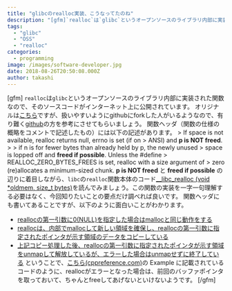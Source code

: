 ```yaml
---
title: "glibcのrealloc実装、こうなってたのね"
description: "[gfm]`realloc`は`glibc`というオープンソースのライブラリ内部に実装された関数なので、そのソースコードがインターネット上に公開されています。オ..."
tags:
  - "glibc"
  - "OSS"
  - "realloc"
categories:
  - programming
image: /images/software-developer.jpg
date: 2018-08-26T20:50:08.000Z
author: takashi
---
```



[gfm]
`realloc`は`glibc`というオープンソースのライブラリ内部に実装された関数なので、そのソースコードがインターネット上に公開されています。
オリジナルは[こちら](http://sourceware.org/git/?p=glibc.git)ですが、扱いやすいようにgithubにforkした人がいるようなので、有り難く[github](https://github.com/lattera/glibc/blob/895ef79e04a953cac1493863bcae29ad85657ee1/malloc/malloc.c#L536)の方を参考にさせてもらいましょう。
関数ヘッダ（関数の仕様の概略をコメントで記述したもの）には以下の記述があります。
&gt;  If space is not available, realloc returns null, errno is set (if on
&gt;  ANSI) and **p is NOT freed**.
&gt;
&gt;   if n is for fewer bytes than already held by p, the newly unused
&gt;  space is lopped off and **freed if possible**.  Unless the #define
&gt;  REALLOC_ZERO_BYTES_FREES is set, realloc with a size argument of
&gt;  zero (re)allocates a minimum-sized chunk.
**p is NOT freed** と **freed if possible** の辺りに着目しながら、`libc`の`realloc`関数本体のコード[__libc_realloc (void *oldmem, size_t bytes)](https://github.com/lattera/glibc/blob/895ef79e04a953cac1493863bcae29ad85657ee1/malloc/malloc.c#L3113)を読んでみましょう。この関数の実装を一字一句理解する必要はなく、今回知りたいことの要点だけ調べれば良いです。
関数ヘッダにも書いてあることですが、以下のように面白いことがわかります。
- [reallocの第一引数に0(NULL)を指定した場合はmallocと同じ動作をする](https://github.com/lattera/glibc/blob/895ef79e04a953cac1493863bcae29ad85657ee1/malloc/malloc.c#L3132)
- [reallocは、内部でmallocして新しい領域を確保し、reallocの第一引数に指定されたポインタが示す領域のデータをコピーしている](https://github.com/lattera/glibc/blob/895ef79e04a953cac1493863bcae29ad85657ee1/malloc/malloc.c#L3194)
- [上記コピー処理した後、reallocの第一引数に指定されたポインタが示す領域をunmapして解放しているが、エラーした場合はunmapせずに終了している](https://github.com/lattera/glibc/blob/895ef79e04a953cac1493863bcae29ad85657ee1/malloc/malloc.c#L3199)
ということで、[こちら(cppreference.com)](https://en.cppreference.com/w/c/memory/realloc)の Example に記載されているコードのように、reallocがエラーとなった場合は、前回のバッファポインタを取っておいて、ちゃんとfreeしてあげないといけないようです。
[/gfm]